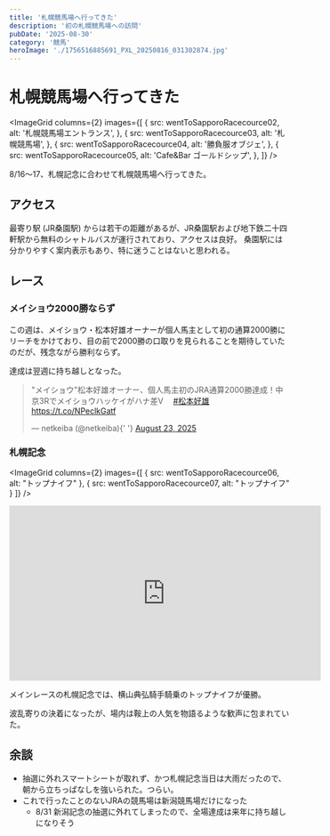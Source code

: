 ```yaml
---
title: '札幌競馬場へ行ってきた'
description: '初の札幌競馬場への訪問'
pubDate: '2025-08-30'
category: '競馬'
heroImage: './1756516885691_PXL_20250816_031302874.jpg'
---
```




# 札幌競馬場へ行ってきた

<ImageGrid
  columns={2}
  images={[
    {
      src: wentToSapporoRacecource02,
      alt: '札幌競馬場エントランス',
    },
    {
      src: wentToSapporoRacecource03,
      alt: '札幌競馬場',
    },
    {
      src: wentToSapporoRacecource04,
      alt: '勝負服オブジェ',
    },
    {
      src: wentToSapporoRacecource05,
      alt: 'Cafe&Bar ゴールドシップ',
    },
  ]}
/>

8/16～17、札幌記念に合わせて札幌競馬場へ行ってきた。

## アクセス

<CaptionedImage
  src={wentToSapporoRacecource01}
  alt="二十四軒駅前のバス乗り場"
  caption="二十四軒駅前のバス乗り場"
/>

最寄り駅 (JR桑園駅) からは若干の距離があるが、JR桑園駅および地下鉄二十四軒駅から無料のシャトルバスが運行されており、アクセスは良好。
桑園駅には分かりやすく案内表示もあり、特に迷うことはないと思われる。

## レース

### メイショウ2000勝ならず

この週は、メイショウ・松本好雄オーナーが個人馬主として初の通算2000勝にリーチをかけており、目の前で2000勝の口取りを見られることを期待していたのだが、残念ながら勝利ならず。

達成は翌週に持ち越しとなった。

<blockquote class="twitter-tweet">
  <p lang="ja" dir="ltr">
    &quot;メイショウ&quot;松本好雄オーナー、個人馬主初のJRA通算2000勝達成！中京3Rでメイショウハッケイがハナ差V　
    <a href="https://twitter.com/hashtag/%E6%9D%BE%E6%9C%AC%E5%A5%BD%E9%9B%84?src=hash&amp;ref_src=twsrc%5Etfw">
      #松本好雄
    </a>
    <a href="https://t.co/NPeclkGatf">https://t.co/NPeclkGatf</a>
  </p>
  &mdash; netkeiba (@netkeiba){' '}
  <a href="https://twitter.com/netkeiba/status/1959076364046483856?ref_src=twsrc%5Etfw">
    August 23, 2025
  </a>
</blockquote>
<script async src="https://platform.twitter.com/widgets.js" charset="utf-8"></script>

### 札幌記念

<ImageGrid
  columns={2}
  images={[
    {
      src: wentToSapporoRacecource06,
      alt: "トップナイフ"
    },
    {
      src: wentToSapporoRacecource07,
      alt: "トップナイフ"
    }
  ]}
/>


<iframe width="560" height="315" src="https://www.youtube.com/embed/4BI7wUzhbes?si=j1K8JarRa8_pl4CS" title="YouTube video player" frameborder="0" allow="accelerometer; autoplay; clipboard-write; encrypted-media; gyroscope; picture-in-picture; web-share" referrerpolicy="strict-origin-when-cross-origin" allowfullscreen></iframe>


メインレースの札幌記念では、横山典弘騎手騎乗のトップナイフが優勝。

波乱寄りの決着になったが、場内は鞍上の人気を物語るような歓声に包まれていた。

## 余談

- 抽選に外れスマートシートが取れず、かつ札幌記念当日は大雨だったので、朝から立ちっぱなしを強いられた。つらい。
- これで行ったことのないJRAの競馬場は新潟競馬場だけになった
  - 8/31 新潟記念の抽選に外れてしまったので、全場達成は来年に持ち越しになりそう
